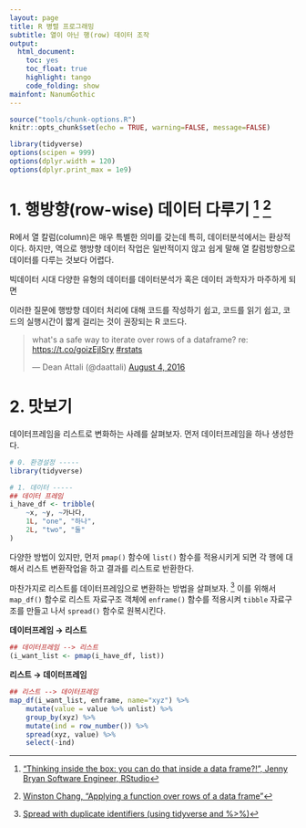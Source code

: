```yaml
---
layout: page
title: R 병렬 프로그래밍
subtitle: 열이 아닌 행(row) 데이터 조작
output:
  html_document: 
    toc: yes
    toc_float: true
    highlight: tango
    code_folding: show
mainfont: NanumGothic
---
```


``` r
source("tools/chunk-options.R")
knitr::opts_chunk$set(echo = TRUE, warning=FALSE, message=FALSE)

library(tidyverse)
options(scipen = 999)
options(dplyr.width = 120)
options(dplyr.print_max = 1e9)
```

# 1. 행방향(row-wise) 데이터 다루기 [^row-wise-rstudio] [^row-wise-performance] {#row-wise-data-wrangling}

[^row-wise-rstudio]: ["Thinking inside the box: you can do that inside a data frame?!", Jenny Bryan Software Engineer, RStudio](https://github.com/rstudio/webinars/tree/master/54-row-oriented-work)

[^row-wise-performance]: [Winston Chang, "Applying a function over rows of a data frame"](https://rpubs.com/wch/200398)

R에서 열 칼럼(column)은 매우 특별한 의미를 갖는데 특히, 데이터분석에서는 환상적이다. 
하지만, 역으로 행방향 데이터 작업은 일반적이지 않고 쉽게 말해 열 칼럼방향으로 데이터를 다루는 것보다 어렵다.

빅데이터 시대 다양한 유형의 데이터를 데이터분석가 혹은 데이터 과학자가 마주하게 되면 

이러한 질문에 행방향 데이터 처리에 대해 코드를 작성하기 쉽고, 코드를 읽기 쉽고, 코드의 실행시간이 짧게 걸리는 것이 권장되는 R 코드다.

<blockquote class="twitter-tweet" data-lang="en"><p lang="en" dir="ltr">what&#39;s a safe way to iterate over rows of a dataframe? re: <a href="https://t.co/goizEjISry">https://t.co/goizEjISry</a> <a href="https://twitter.com/hashtag/rstats?src=hash&amp;ref_src=twsrc%5Etfw">#rstats</a></p>&mdash; Dean Attali (@daattali) <a href="https://twitter.com/daattali/status/761058049859518464?ref_src=twsrc%5Etfw">August 4, 2016</a></blockquote>
<script async src="https://platform.twitter.com/widgets.js" charset="utf-8"></script>

# 2. 맛보기 {#row-wise-taste}

데이터프레임을 리스트로 변화하는 사례를 살펴보자. 먼저 데이터프레임을 하나 생성한다.

```r
# 0. 환경설정 -----
library(tidyverse)

# 1. 데이터 -----
## 데이터 프레임
i_have_df <- tribble(
    ~x, ~y, ~가나다,
    1L, "one", "하나",
    2L, "two", "둘"
)
```

다양한 방법이 있지만, 먼저 `pmap()` 함수에 `list()` 함수를 적용시키게 되면 각 행에 대해서 리스트 변환작업을 하고 
결과를 리스트로 반환한다.

마찬가지로 리스트를 데이터프레임으로 변환하는 방법을 살펴보자. [^spread-duplicate]
이를 위해서 `map_df()` 함수로 리스트 자료구조 객체에 `enframe()` 함수를 적용시켜 `tibble` 자료구조를 만들고 나서 `spread()` 함수로 원복시킨다.

[^spread-duplicate]: [Spread with duplicate identifiers (using tidyverse and %>%)](https://stackoverflow.com/questions/43259380/spread-with-duplicate-identifiers-using-tidyverse-and)

<div class = "row">
  <div class = "col-md-6">
**데이터프레임 &rarr; 리스트 **

``` r
## 데이터프레임 --> 리스트 
(i_want_list <- pmap(i_have_df, list))
```
  </div>

  <div class = "col-md-6">
**리스트 &rarr; 데이터프레임**

``` r
## 리스트 --> 데이터프레임
map_df(i_want_list, enframe, name="xyz") %>% 
    mutate(value = value %>% unlist) %>% 
    group_by(xyz) %>% 
    mutate(ind = row_number()) %>% 
    spread(xyz, value) %>% 
    select(-ind)
```
  </div>

</div>





